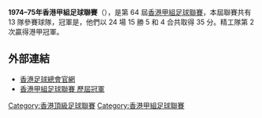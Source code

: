 '''1974–75年香港甲組足球聯賽'''（{{lang-en|Hong Kong First Division Football League}}），是第 64 屆[[香港甲組足球聯賽|香港甲組足球聯賽]]，本屆聯賽共有 13 隊參賽球隊，冠軍是{{fc|精工}}，他們以 24 場 15 勝 5 和 4 合共取得 35 分。精工隊第 2 次贏得港甲冠軍。

== 外部連結 ==
*[https://www.hkfa.com/ 香港足球總會官網]{{Wayback|url=https://www.hkfa.com/ |date=20190103174738 }}
*[http://www.rsssf.com/tablesh/hkchamp.html 香港甲組足球聯賽 歷屆冠軍]{{Wayback|url=http://www.rsssf.com/tablesh/hkchamp.html |date=20120205190654 }}

{{港甲賽季}}

[[Category:香港頂級足球聯賽|Category:香港頂級足球聯賽]]
[[Category:香港甲組足球聯賽|Category:香港甲組足球聯賽]]


{{soccer-stub}}